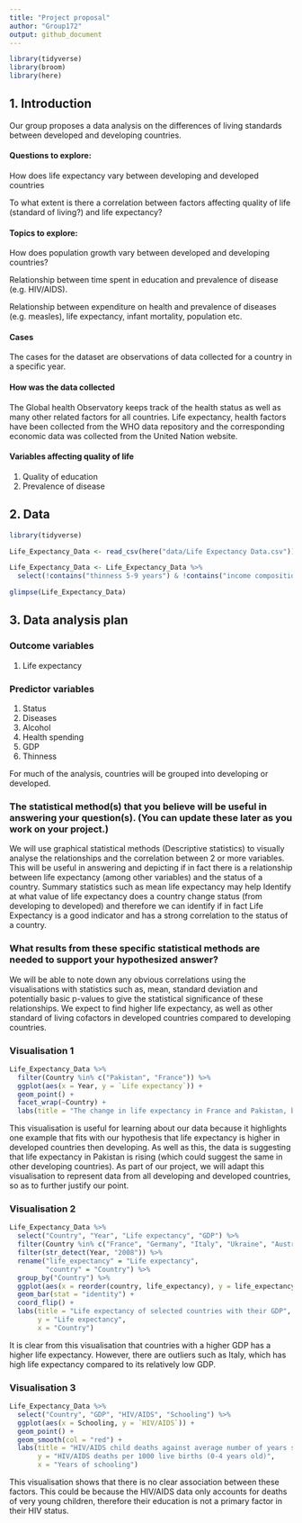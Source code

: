 ```yaml
---
title: "Project proposal"
author: "Group172"
output: github_document
---
```


```r
library(tidyverse)
library(broom)
library(here)
```

## 1. Introduction

Our group proposes a data analysis on the differences of living standards between developed and developing countries.

#### Questions to explore:

How does life expectancy vary between developing and developed countries

To what extent is there a correlation between factors affecting quality of life (standard of living?) and life expectancy?

#### Topics to explore:

How does population growth vary between developed and developing countries?

Relationship between time spent in education and prevalence of disease (e.g. HIV/AIDS). 

Relationship between expenditure on health and prevalence of diseases (e.g. measles),   life expectancy, infant mortality, population etc.

#### Cases

The cases for the dataset are observations of data collected for a country in a specific year.

#### How was the data collected 

The Global health Observatory keeps track of the health status as well as many other related factors for all countries. Life expectancy, health factors have been collected from the WHO data repository and the corresponding economic data was collected from the United Nation website.

#### Variables affecting quality of life
1. Quality of education 
2. Prevalence of disease


## 2. Data

```r
library(tidyverse)

Life_Expectancy_Data <- read_csv(here("data/Life Expectancy Data.csv"))

Life_Expectancy_Data <- Life_Expectancy_Data %>%
  select(!contains("thinness 5-9 years") & !contains("income composition of resources"))

glimpse(Life_Expectancy_Data)
```


## 3. Data analysis plan

### Outcome variables
1. Life expectancy

### Predictor variables
1. Status
2. Diseases
3. Alcohol
4. Health spending
5. GDP
6. Thinness

For much of the analysis, countries will be grouped into developing or developed.

### The statistical method(s) that you believe will be useful in answering your question(s). (You can update these later as you work on your project.)
We will use graphical statistical methods (Descriptive statistics) to visually analyse the relationships and the correlation between 2 or more variables. This will be useful in answering and depicting if in fact there is a relationship between life expectancy (among other variables) and the status of a country. Summary statistics such as mean life expectancy may help Identify at what value of life expectancy does a country change status (from developing to developed) and therefore we can identify if in fact Life Expectancy is a good indicator and has a strong correlation to the status of a country. 

### What results from these specific statistical methods are needed to support your hypothesized answer? 
We will be able to note down any obvious correlations using the visualisations with statistics such as, mean, standard deviation and potentially basic p-values to give the statistical significance of these relationships. We expect to find higher life expectancy, as well as other standard of living cofactors in developed countries compared to developing countries.


### Visualisation 1
```r
Life_Expectancy_Data %>%
  filter(Country %in% c("Pakistan", "France")) %>%
  ggplot(aes(x = Year, y = `Life expectancy`)) +
  geom_point() +
  facet_wrap(~Country) +
  labs(title = "The change in life expectancy in France and Pakistan, between the years 2000 and 2015")
```

This visualisation is useful for learning about our data because it highlights one example that fits with our hypothesis that life expectancy is higher in developed countries then developing. As well as this, the data is suggesting that life expectancy in Pakistan is rising (which could suggest the same in other developing countries). As part of our project, we will adapt this visualisation to represent data from all developing and developed countries, so as to further justify our point. 

### Visualisation 2
```r
Life_Expectancy_Data %>%
  select("Country", "Year", "Life expectancy", "GDP") %>%
  filter(Country %in% c("France", "Germany", "Italy", "Ukraine", "Australia", "Brazil", "China", "Cuba", "Denmark", "Egypt", "India")) %>% 
  filter(str_detect(Year, "2008")) %>%
  rename("life_expectancy" = "Life expectancy",
         "country" = "Country") %>%
  group_by("Country") %>%
  ggplot(aes(x = reorder(country, life_expectancy), y = life_expectancy, fill = GDP)) +
  geom_bar(stat = "identity") +
  coord_flip() +
  labs(title = "Life expectancy of selected countries with their GDP",
       y = "Life expectancy",
       x = "Country")
```

It is clear from this visualisation that countries with a higher GDP has a higher life expectancy. However, there are outliers such as Italy, which has high life expectancy compared to its relatively low GDP.

### Visualisation 3
```r
Life_Expectancy_Data %>%
  select("Country", "GDP", "HIV/AIDS", "Schooling") %>%
  ggplot(aes(x = Schooling, y = `HIV/AIDS`)) +
  geom_point() +
  geom_smooth(col = "red") +
  labs(title = "HIV/AIDS child deaths against average number of years schooling", 
       y = "HIV/AIDS deaths per 1000 live births (0-4 years old)", 
       x = "Years of schooling")

```

This visualisation shows that there is no clear association between these factors. This could be because the HIV/AIDS data only accounts for deaths of very young children, therefore their education is not a primary factor in their HIV status.
